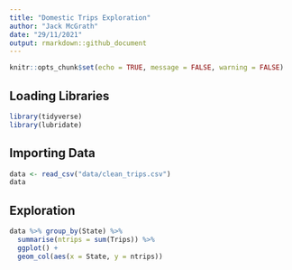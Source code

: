 ---
title: "Domestic Trips Exploration"
author: "Jack McGrath"
date: "29/11/2021"
output: rmarkdown::github_document
---

```{r setup, include=FALSE}
knitr::opts_chunk$set(echo = TRUE, message = FALSE, warning = FALSE)
```

## Loading Libraries

```{r}
library(tidyverse)
library(lubridate)
```

## Importing Data

```{r}
data <- read_csv("data/clean_trips.csv")
data
```

## Exploration

```{r}
data %>% group_by(State) %>% 
  summarise(ntrips = sum(Trips)) %>% 
  ggplot() +
  geom_col(aes(x = State, y = ntrips))
```


